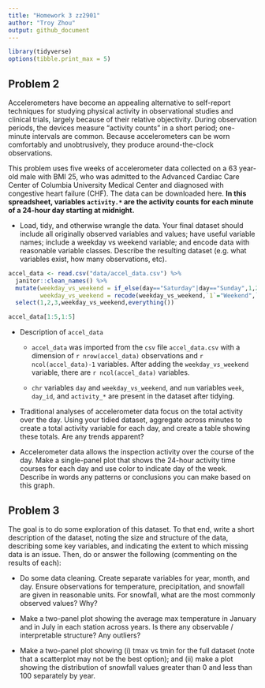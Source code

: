 ```yaml
---
title: "Homework 3 zz2901"
author: "Troy Zhou"
output: github_document
---
```


```r
library(tidyverse)
options(tibble.print_max = 5)
```

## Problem 2

Accelerometers have become an appealing alternative to self-report techniques for studying physical activity in observational studies and clinical trials, largely because of their relative objectivity. During observation periods, the devices measure “activity counts” in a short period; one-minute intervals are common. Because accelerometers can be worn comfortably and unobtrusively, they produce around-the-clock observations.

This problem uses five weeks of accelerometer data collected on a 63 year-old male with BMI 25, who was admitted to the Advanced Cardiac Care Center of Columbia University Medical Center and diagnosed with congestive heart failure (CHF). The data can be downloaded here. **In this spreadsheet, variables `activity.*` are the activity counts for each minute of a 24-hour day starting at midnight.**

* Load, tidy, and otherwise wrangle the data. Your final dataset should include all originally observed variables and values; have useful variable names; include a weekday vs weekend variable; and encode data with reasonable variable classes. Describe the resulting dataset (e.g. what variables exist, how many observations, etc).

```r
accel_data <- read.csv("data/accel_data.csv") %>% 
  janitor::clean_names() %>% 
  mutate(weekday_vs_weekend = if_else(day=="Saturday"|day=="Sunday",1,2,missing=99),
         weekday_vs_weekend = recode(weekday_vs_weekend,`1`="Weekend",`2`="Weekday")) %>% 
  select(1,2,3,weekday_vs_weekend,everything())

accel_data[1:5,1:5]
```

<span style="color:#36648B;font-weight:700">

* Description of `accel_data`

  * `accel_data` was imported from the `csv` file `accel_data.csv` with a dimension of ``r nrow(accel_data)`` observations and ``r ncol(accel_data)-1`` variables. After adding the `weekday_vs_weekend` variable, there are ``r ncol(accel_data)`` variables. 
  
  * `chr` variables `day` and `weekday_vs_weekend`, and `num` variables `week`, `day_id`, and `activity_*` are present in the dataset after tidying. 

</span>

* Traditional analyses of accelerometer data focus on the total activity over the day. Using your tidied dataset, aggregate across minutes to create a total activity variable for each day, and create a table showing these totals. Are any trends apparent?

<span style="color:#36648B;font-weight:700">

</span>

* Accelerometer data allows the inspection activity over the course of the day. Make a single-panel plot that shows the 24-hour activity time courses for each day and use color to indicate day of the week. Describe in words any patterns or conclusions you can make based on this graph.

<span style="color:#36648B;font-weight:700">

</span>

## Problem 3

The goal is to do some exploration of this dataset. To that end, write a short description of the dataset, noting the size and structure of the data, describing some key variables, and indicating the extent to which missing data is an issue. Then, do or answer the following (commenting on the results of each):

* Do some data cleaning. Create separate variables for year, month, and day. Ensure observations for temperature, precipitation, and snowfall are given in reasonable units. For snowfall, what are the most commonly observed values? Why?

<span style="color:#36648B;font-weight:700">

</span>

* Make a two-panel plot showing the average max temperature in January and in July in each station across years. Is there any observable / interpretable structure? Any outliers?

<span style="color:#36648B;font-weight:700">

</span>

* Make a two-panel plot showing (i) tmax vs tmin for the full dataset (note that a scatterplot may not be the best option); and (ii) make a plot showing the distribution of snowfall values greater than 0 and less than 100 separately by year.

<span style="color:#36648B;font-weight:700">

</span>


